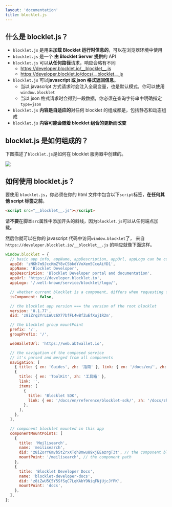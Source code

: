 ```yaml
---
layout: 'documentation'
title: blocklet.js
---
```


## 什么是 blocklet.js？

- `blocklet.js` 是用来**加载 Blocklet 运行时信息的**，可以在浏览器环境中使用
- `blocklet.js` 是一个 **由 Blocklet Server 提供**的 API
- `blocklet.js` 可以**从任何路径**请求，响应会略有不同
  - https://developer.blocklet.io/__blocklet__.js
  - https://developer.blocklet.io/docs/__blocklet__.js
- `blocklet.js` 可以**javascript 或 json 格式返回信息**。
  - 当以 javascript 方式请求时会注入全局变量，也是默认模式，你可以使用 `window.blocklet`
  - 当以 json 格式请求时会得到一段数据，你必须在查询字符串中明确指定 `type=json`
- `blocklet.js` **内容是自适应的**对任何 blocklet 的组成都是，包括静态和动态组成
- `blocklet.js` **内容可能会随着 blocklet 组合的更新而改变**

## blocklet.js 是如何组成的？

下图描述了`blocklet.js`是如何在 blocklet 服务器中创建的。

![](./images/blocklet-js.png)

## 如何使用 blocklet.js？

要使用 `blocklet.js`，你必须在你的 html 文件中包含以下`script`标签，**在任何其他 script 标签之前**。

```html
<script src="__blocklet__.js"></script>
```

请<strong className="color-red">不要</strong>在脚本`src`属性中添加开头的斜线，因为`blocklet.js`可以从任何端点加载。

然后你就可以在你的 javascript 代码中访问`window.blocklet`了， 来自 `https://developer.blocklet.io/__blocklet__.js` 的响应就像下面这样。

```javascript
window.blocklet = {
  // basic app info, appName, appDescription, appUrl, appLogo can be configured in blocklet server
  appId: 'zNKh7m9JccKmZY8vCSbkdYVoXem5CceAiYD1',
  appName: 'Blocklet Developer',
  appDescription: 'Blocklet Developer portal and documentation',
  appUrl: 'https://developer.blocklet.io',
  appLogo: '/.well-known/service/blocklet/logo/',

  // whether current blocklet is a component, differs when requesting from different path
  isComponent: false,

  // the blocklet app version === the version of the root blocklet
  version: '0.1.77',
  did: 'z8iZrq2YrLLWUz6X77bfFL4wBfZuEfXuj1R2m',

  // the blocklet group mountPoint
  prefix: '/',
  groupPrefix: '/',

  webWalletUrl: 'https://web.abtwallet.io',

  // the navigation of the composed service
  // it's parsed and merged from all components
  navigation: [
    { title: { en: 'Guides', zh: '指南' }, link: { en: '/docs/en/', zh: '/docs/zh/' } },
    {
      title: { en: 'ToolKit', zh: '工具箱' },
      link: '',
      items: [
        {
          title: 'Blocklet SDK',
          link: { en: '/docs/en/reference/blocklet-sdk/', zh: '/docs/zh/reference/blocklet-sdk/' },
        },
      ],
    },
  ],

  // component blocklet mounted in this app
  componentMountPoints: [
    {
      title: 'Meilisearch',
      name: 'meilisearch',
      did: 'z8iZorY6mvb5tZrxXTqhBmwu89xjEEazrgT3t', // the component blocklet did
      mountPoint: '/meilisearch', // the component path
    },
    {
      title: 'Blocklet Developer Docs',
      name: 'blocklet-developer-docs',
      did: 'z8iZwU5C5Y5SfSqC7LqKAbY9NiqFNjUjcJfPK',
      mountPoint: 'docs',
    },
  ],
};
```
